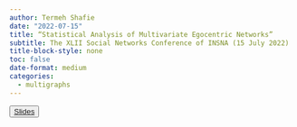```yaml
---
author: Termeh Shafie
date: "2022-07-15"
title: “Statistical Analysis of Multivariate Egocentric Networks”
subtitle: The XLII Social Networks Conference of INSNA (15 July 2022)
title-block-style: none
toc: false
date-format: medium
categories:
  - multigraphs
---
```



<button type="button" class="btn btn-outline-success">
<a href="sunbelt2022.pdf" target="_blank">Slides</a></button>

